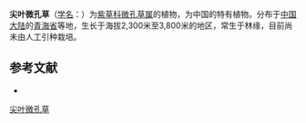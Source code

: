 {{Speciesbox
| name = 尖叶微孔草
| status = 
| status_system = 
| image =
| genus = Microula
| species = blepharolepis
| authority = (Maxim.) I. M. Johnst.
}}

'''尖叶微孔草'''（[[学名|学名]]：{{lang|la|''Microula blepharolepis''}}）为[[紫草科|紫草科]][[微孔草属|微孔草属]]的植物，为中国的特有植物。分布于[[中国大陆|中国大陆]]的[[青海省|青海省]]等地，生长于海拔2,300米至3,800米的地区，常生于林缘，目前尚未由人工引种栽培。

== 参考文献 ==
<div class="references-small">
* {{cite web| url =http://www.bioinfo.cn/db05/KmzwSpecies.php?action=view&id=1875| title =尖叶微孔草| work =《中国高等植物数据库全库》| publisher =中国科学院微生物研究所| author =昆明植物研究所| accessdate =2009-02-22| deadurl =yes| archiveurl =https://web.archive.org/web/20160305032037/http://www.bioinfo.cn/db05/KmzwSpecies.php?action=view&id=1875| archivedate =2016-03-05}}
</div>
{{Taxonbar|from=Q11037563}}

[[Category:微孔草属|尖叶微孔草]]


{{植物小作品}}